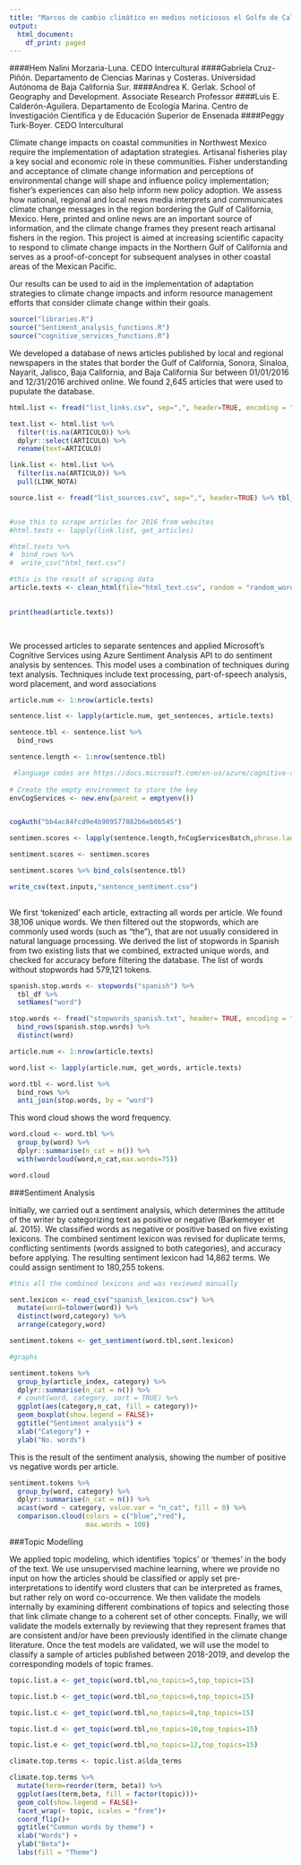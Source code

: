```yaml
---
title: "Marcos de cambio climático en medios noticiosos el Golfo de California"
output:
  html_document:
    df_print: paged
---
```


####Hem Nalini Morzaria-Luna. CEDO Intercultural
####Gabriela Cruz-Piñón. Departamento de Ciencias Marinas y Costeras. Universidad Autónoma de Baja California Sur.
####Andrea K. Gerlak. School of Geography and Development. Associate Research Professor
####Luis E. Calderón-Aguilera. Departamento de Ecología Marina. Centro de Investigación Científica y de Educación Superior de Ensenada
####Peggy Turk-Boyer. CEDO Intercultural

Climate change impacts on coastal communities in Northwest Mexico require the implementation of adaptation strategies. Artisanal fisheries play a key social and economic role in these communities. Fisher understanding and acceptance of climate change information and perceptions of environmental change will shape and influence policy implementation; fisher’s experiences can also help inform new policy adoption. 
We assess how national, regional and local news media interprets and communicates climate change messages in the region bordering the Gulf of California, Mexico. Here, printed and online news are an important source of information, and the climate change frames they present reach artisanal fishers in the region. This project is aimed at increasing scientific capacity to respond to climate change impacts in the Northern Gulf of California and serves as a proof-of-concept for subsequent analyses in other coastal areas of the Mexican Pacific.

Our results can be used to aid in the implementation of adaptation strategies to climate change impacts and inform resource management efforts that consider climate change within their goals. 


```r

source("libraries.R")
source("Sentiment_analysis_functions.R")
source("cognitive_services_functions.R")

```

We developed a database of news articles published by local and regional newspapers in the states that border the Gulf of California, Sonora, Sinaloa, Nayarit, Jalisco, Baja California, and Baja California Sur between 01/01/2016 and 12/31/2016 archived online. 
We found 2,645 articles that were used to pupulate the database.

```r

html.list <- fread("list_links.csv", sep=",", header=TRUE, encoding = "Latin-1") %>% tbl_df()

text.list <- html.list %>% 
  filter(!is.na(ARTICULO)) %>% 
  dplyr::select(ARTICULO) %>% 
  rename(text=ARTICULO)

link.list <- html.list %>% 
  filter(is.na(ARTICULO)) %>% 
  pull(LINK_NOTA)

source.list <- fread("list_sources.csv", sep=",", header=TRUE) %>% tbl_df()


#use this to scrape articles for 2016 from websites
#html.texts <- lapply(link.list, get_articles)

#html.texts %>% 
#  bind_rows %>% 
#  write_csv("html_text.csv")

```


```r

#this is the result of scraping data
article.texts <- clean_html(file="html_text.csv", random = "random_words.csv",additional = text.list)
 

print(head(article.texts))

  
```

We processed articles to separate sentences and applied Microsoft's Cognitive Services using Azure Sentiment Analysis API to do sentiment analysis by sentences. This model uses a combination of techniques during text analysis. Techniques include text processing, part-of-speech analysis, word placement, and word associations

```r

article.num <- 1:nrow(article.texts)

sentence.list <- lapply(article.num, get_sentences, article.texts)

sentence.tbl <- sentence.list %>% 
  bind_rows 

sentence.length <- 1:nrow(sentence.tbl)

 #language codes are https://docs.microsoft.com/en-us/azure/cognitive-services/translator/language-support
 
# Create the empty environment to store the key
envCogServices <- new.env(parent = emptyenv())


cogAuth("bb4ac84fcd9e4b909577882b6eb0b545")

sentimen.scores <- lapply(sentence.length,fnCogServicesBatch,phrase.language = "es", endpoint = "sentiment", region = "southcentralus", sentence.tbl)

sentiment.scores <- sentimen.scores

sentiment.scores %>% bind_cols(sentence.tbl)

write_csv(text.inputs,"sentence_sentiment.csv")
  
```

We first ‘tokenized’ each article, extracting all words per article. We found 38,106 unique words. We then filtered out the stopwords, which are commonly used words (such as “the”), that are not usually considered in natural language processing. We derived the list of stopwords in Spanish from two existing lists that we combined, extracted unique words, and checked for accuracy before filtering the database. The list of words without stopwords had 579,121 tokens. 


```r

spanish.stop.words <- stopwords("spanish") %>% 
  tbl_df %>% 
  setNames("word")

stop.words <- fread("stopwords_spanish.txt", header= TRUE, encoding = "Latin-1") %>% 
  bind_rows(spanish.stop.words) %>% 
  distinct(word)

article.num <- 1:nrow(article.texts)

word.list <- lapply(article.num, get_words, article.texts)

word.tbl <- word.list %>% 
  bind_rows %>% 
  anti_join(stop.words, by = "word")

```


This word cloud shows the word frequency.

```r

word.cloud <- word.tbl %>% 
  group_by(word) %>% 
  dplyr::summarise(n_cat = n()) %>% 
  with(wordcloud(word,n_cat,max.words=75)) 

word.cloud

```

###Sentiment Analysis

Initially, we carried out a sentiment analysis, which determines the attitude of the writer by categorizing text as positive or negative (Barkemeyer et al. 2015). We classified words as negative or positive based on five existing lexicons. The combined sentiment lexicon was revised for duplicate terms, conflicting sentiments (words assigned to both categories), and accuracy before applying. The resulting sentiment lexicon had 14,862 terms.
We could assign sentiment to 180,255 tokens.

```r

#this all the combined lexicons and was reviewed manually   

sent.lexicon <- read_csv("spanish_lexicon.csv") %>% 
  mutate(word=tolower(word)) %>% 
  distinct(word,category) %>% 
  arrange(category,word) 

sentiment.tokens <- get_sentiment(word.tbl,sent.lexicon)

```

```r
#graphs

sentiment.tokens %>% 
  group_by(article_index, category) %>% 
  dplyr::summarise(n_cat = n()) %>% 
  # count(word, category, sort = TRUE) %>% 
  ggplot(aes(category,n_cat, fill = category))+
  geom_boxplot(show.legend = FALSE)+
  ggtitle("Sentiment analysis") +
  xlab("Category") + 
  ylab("No. words")

```

This is the result of the sentiment analysis, showing the number of positive vs negative words per article.

```r
sentiment.tokens %>% 
  group_by(word, category) %>% 
  dplyr::summarise(n_cat = n()) %>% 
  acast(word ~ category, value.var = "n_cat", fill = 0) %>% 
  comparison.cloud(colors = c("blue","red"),
                   max.words = 100)
```


###Topic Modelling

We applied topic modeling, which identifies ‘topics’ or ‘themes’ in the body of the text. We use unsupervised machine learning, where we provide no input on how the articles should be classified or apply set pre-interpretations to identify word clusters that can be interpreted as frames, but rather rely on word co-occurrence. We then validate the models internally by examining different combinations of topics and selecting those that link climate change to a coherent set of other concepts. Finally, we will validate the models externally by reviewing that they represent frames that are consistent and/or have been previously identified in the climate change literature. Once the test models are validated, we will use the model to classify a sample of articles published between 2018-2019, and develop the corresponding models of topic frames. 


```r

topic.list.a <- get_topic(word.tbl,no_topics=5,top_topics=15)

topic.list.b <- get_topic(word.tbl,no_topics=6,top_topics=15)

topic.list.c <- get_topic(word.tbl,no_topics=8,top_topics=15)

topic.list.d <- get_topic(word.tbl,no_topics=10,top_topics=15)

topic.list.e <- get_topic(word.tbl,no_topics=12,top_topics=15)


```


```r

climate.top.terms <- topic.list.a$lda_terms

climate.top.terms %>% 
  mutate(term=reorder(term, beta)) %>% 
  ggplot(aes(term,beta, fill = factor(topic)))+
  geom_col(show.legend = FALSE)+
  facet_wrap(~ topic, scales = "free")+
  coord_flip()+
  ggtitle("Common words by theme") +
  xlab("Words") + 
  ylab("Beta")+ 
  labs(fill = "Theme")
```

